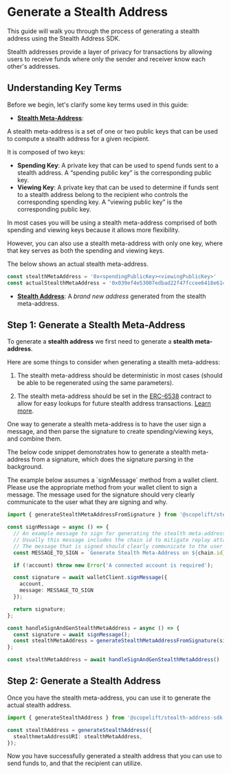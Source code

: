 
# Generate a Stealth Address

This guide will walk you through the process of generating a stealth address using the Stealth Address SDK. 

Stealth addresses provide a layer of privacy for transactions by allowing users to receive funds where only the sender and receiver know each other's addresses. 


## Understanding Key Terms

Before we begin, let's clarify some key terms used in this guide:

- [**Stealth Meta-Address**](../glossary/terms#stealth-meta-address): 

A stealth meta-address is a set of one or two public keys that can be used to compute a stealth address for a given recipient.

It is composed of two keys:

  - **Spending Key**: A private key that can be used to spend funds sent to a stealth address. A “spending public key” is the corresponding public key.
  - **Viewing Key**: A private key that can be used to determine if funds sent to a stealth address belong to the recipient who controls the corresponding spending key. A “viewing public key” is the corresponding public key.

<Callout>
In most cases you will be using a stealth meta-address comprised of both spending and viewing keys because it allows more flexibility. 

However, you can also use a stealth meta-address with only one key, where that key serves as both the spending and viewing keys.

</Callout>

The below shows an actual stealth meta-address.

```ts
const stealthMetaAddress = '0x<spendingPublicKey><viewingPublicKey>'
const actualStealthMetaAddress = '0x039ef4e53007edbad22f47fccee6418e614a3cf6eed6c32e3c8aa5d27ba8c998a603ce919c78ba18683f979a3ec179d15cf742470735b935863da2b73d162d087398'

```

- [**Stealth Address**](../glossary/terms#stealth-address): A <i>brand new address</i> generated from the stealth meta-address.

## Step 1: Generate a Stealth Meta-Address

To generate a **stealth address** we first need to generate a **stealth meta-address**.

Here are some things to consider when generating a stealth meta-address:

1. The stealth meta-address should be deterministic in most cases (should be able to be regenerated using the same parameters).

2. The stealth meta-address should be set in the [ERC-6538](https://eips.ethereum.org/EIPS/eip-6538) contract to allow for easy lookups for future stealth address transactions. [Learn more]().

One way to generate a stealth meta-address is to have the user sign a message, and then parse the signature to create spending/viewing keys, and combine them.

The below code snippet demonstrates how to generate a stealth meta-address from a signature, which does the signature parsing in the background.

<Callout type='info'>
    The example below assumes a `signMessage` method from a wallet client.
    Please use the appropriate method from your wallet client to sign a message.
</Callout>

<Callout type='warning'>
    The message used for the signature should very clearly communicate to the user what they are signing and why.
</Callout>

```ts
import { generateStealthMetaAddressFromSignature } from '@scopelift/stealth-address-sdk';

const signMessage = async () => {
  // An example message to sign for generating the stealth meta-address
  // Usually this message includes the chain id to mitigate replay attacks across different chains
  // The message that is signed should clearly communicate to the user what they are signing and why
  const MESSAGE_TO_SIGN = `Generate Stealth Meta-Address on ${chain.id} chain`;

  if (!account) throw new Error('A connected account is required');

  const signature = await walletClient.signMessage({
    account,
    message: MESSAGE_TO_SIGN
  });

  return signature;
};

const handleSignAndGenStealthMetaAddress = async () => {
  const signature = await signMessage();
  const stealthMetaAddress = generateStealthMetaAddressFromSignature(signature);
};

const stealthMetaAddress = await handleSignAndGenStealthMetaAddress()
```

## Step 2: Generate a Stealth Address

Once you have the stealth meta-address, you can use it to generate the actual stealth address.

```ts
import { generateStealthAddress } from '@scopelift/stealth-address-sdk';

const stealthAddress = generateStealthAddress({
  stealthmetaAddressURI: stealthMetaAddress,
});
```

Now you have successfully generated a stealth address that you can use to send funds to, and that the recipient can utilize.
